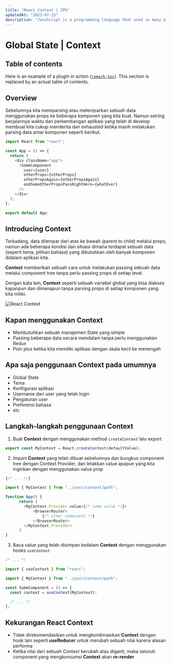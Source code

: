 ```yaml
---
title: "React Context | IPK"
updatedAt: "2023-07-23"
description: "JavaScript is a programming language that used in many platform."
---
```


# Global State | Context

## Table of contents

Here is an example of a plugin in action
([`remark-toc`](https://github.com/remarkjs/remark-toc)).
This section is replaced by an actual table of contents.

## Overview

Sebelumnya kita memparsing atau melemparkan sebuah data menggunakan props ke beberapa komponen yang kita buat. Namun seiring berjalannya waktu dan perkembangan aplikasi yang telah di develop membuat kita cukup menderita dan exhausted ketika masih melakukan parsing data antar komponen seperti berikut.

```javascript
import React from "react";

const App = () => {
  return (
    <div className="app">
      <SomeComponent
        user={user}
        otherProps={otherProps}
        otherPropsAgain={otherPropsAgain}
        andSomeOtherPropsPassRightHere={whatEver}
      />
    </div>
  );
};

export default App;
```

## Introducing Context

Terkadang, data dilempar dari atas ke bawah (parent to child) melalui props, namun ada beberapa kondisi dan situasi dimana terdapat sebuah data (seperti tema, pilihan bahasa) yang dibutuhkan oleh banyak komponen didalam aplikasi kita.

**Context** memberikan sebuah cara untuk melakukan passing sebuah data melalui component tree tanpa perlu passing props di setiap level.

Dengan kata lain, **Context** seperti sebuah variabel global yang bisa diakses kapanpun dan dimanapun tanpa parsing props di setiap komponen yang kita miliki.

![React Context](https://res.cloudinary.com/hypeotesa/image/upload/v1665159088/react-context-3_gvcsrj.svg "React Context")

## Kapan menggunakan Context

- Membutuhkan sebuah manajemen State yang simple
- Passing beberapa data secara mendalam tanpa perlu menggunakan Redux
- Poin plus ketika kita memiliki aplikasi dengan skala kecil ke menengah

## Apa saja penggunaan Context pada umumnya

- Global State
- Tema
- Konfigurasi aplikasi
- Username dari user yang telah login
- Pengaturan user
- Preferensi bahasa
- etc

## Langkah-langkah penggunaan **Context**

1. Buat **Context** dengan menggunakan method `createContext` lalu export

```javascript
export const MyContext = React.createContext(defaultValue);
```

2. Import **Context** yang telah dibuat sebelumnya dan bungkus component tree dengan Context Provider, dan letakkan value apapun yang kita inginkan dengan menggunakan value prop

```javascript
{/* ... */}

import { MyContext } from "../your/context/path";

function App() {
      return (
        <MyContext.Provider value={/* some value */}>
            <BrowserRouter>
                {/* other component */}
            </BrowserRouter>
        </MyContext.Provider>
      )
}
```

3. Baca value yang telah disimpan kedalam **Context** dengan menggunakan hooks `useContext`

```javascript
/* ... */

import { useContext } from "react";

import { MyContext } from "../your/context/path";

const SomeComponent = () => {
  const context = useContext(MyContext);

  /* ... */
};
```

## Kekurangan React **Context**

- Tidak direkomendasikan untuk mengkombinasikan **Context** dengan hook lain seperti **useReducer** untuk merubah sebuah nilai karena alasan performa
- Ketika nilai dari sebuah Context berubah atau diganti, maka seluruh component yang mengkonsumsi **Context** akan **re-render**

